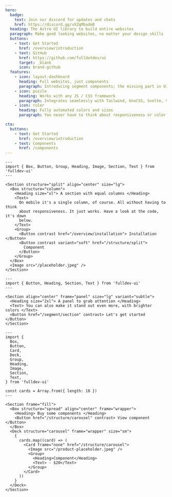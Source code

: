 ```yaml
---
hero:
  badge:
    text: Join our discord for updates and chats
    href: https://discord.gg/vXZqMbadm8
  heading: The Astro UI library to build entire websites
  paragraph: Make good looking websites, no matter your design skills
  buttons:
    - text: Get Started
      href: /overview/introduction
    - text: GitHub
      href: https://github.com/fulldotdev/ui
      target: _blank
      icon: brand-github
  features:
    - icon: layout-dashboard
      heading: Full websites, just components
      paragraph: Introducing segment components; the missing part in UI libraries.
    - icon: puzzle
      heading: Works with any JS / CSS framework
      paragraph: Integrates seamlessly with Tailwind, UnoCSS, Svelte, Vue or anything else.
    - icon: ruler
      heading: Fully automated colors and sizes
      paragraph: You never have to think about responsiveness or color palettes again.

cta:
  buttons:
    - text: Get Started
      href: /overview/introduction
    - text: Components
      href: /components
---
```


```astro live
---
import { Box, Button, Group, Heading, Image, Section, Text } from 'fulldev-ui'
---

<Section structure="split" align="center" size="lg">
  <Box structure="column">
    <Heading size="xl"> A section with equal columns </Heading>
    <Text>
      On mobile it's a single column, of course. All without having to think
      about responsiveness. It just works. Have a look at the code, it's down
      below.
    </Text>
    <Group>
      <Button contrast href="/overview/installation"> Installation </Button>
      <Button contrast variant="soft" href="/structure/split">
        Component
      </Button>
    </Group>
  </Box>
  <Image src="/placeholder.jpeg" />
</Section>
```

```astro live
---
import { Button, Heading, Section, Text } from 'fulldev-ui'
---

<Section align="center" frame="panel" size="lg" variant="subtle">
  <Heading size="2xl"> A panel to grab attention </Heading>
  <Text> You can also make it stand out even more, with brighter colors </Text>
  <Button href="/segment/section" contrast> Let's get started </Button>
</Section>
```

```astro live
---
import {
  Box,
  Button,
  Card,
  Deck,
  Group,
  Heading,
  Image,
  Section,
  Text,
} from 'fulldev-ui'

const cards = Array.from({ length: 18 })
---

<Section frame="fill">
  <Box structure="spread" align="center" frame="wrapper">
    <Heading> Buy some components </Heading>
    <Button href="/structure/carousel" contrast> View component </Button>
  </Box>
  <Deck structure="carousel" frame="wrapper" size="sm">
    {
      cards.map((card) => (
        <Card frame="none" href="/structure/carousel">
          <Image src="/product-placeholder.jpeg" />
          <Group>
            <Heading>Component</Heading>
            <Text> - $20</Text>
          </Group>
        </Card>
      ))
    }
  </Deck>
</Section>
```

